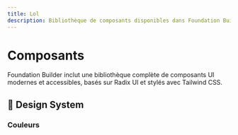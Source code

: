 ```yaml
---
title: Lol
description: Bibliothèque de composants disponibles dans Foundation Builder
---
```


# Composants

Foundation Builder inclut une bibliothèque complète de composants UI modernes et accessibles, basés sur Radix UI et stylés avec Tailwind CSS.

## 🎨 Design System

### Couleurs
